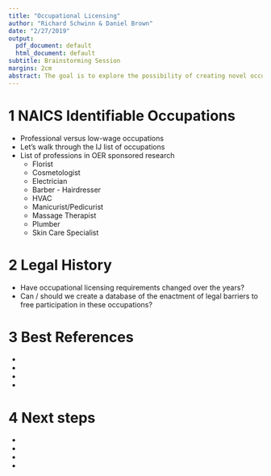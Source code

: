 ```yaml
---
title: "Occupational Licensing"
author: "Richard Schwinn & Daniel Brown"
date: "2/27/2019"
output:
  pdf_document: default
  html_document: default
subtitle: Brainstorming Session
margins: 2cm
abstract: The goal is to explore the possibility of creating novel occupational licensing research. The cornerstone of this research would be our detailed SUSB time-series data. SUSB allows us to zero-in on small firms in detailed NAICS industries to identify the effects of occupational licensing legislation across time.
---
```


# 1 NAICS Identifiable Occupations

- Professional versus low-wage occupations
- Let's walk through the IJ list of occupations
- List of professions in OER sponsored research
    - Florist
    - Cosmetologist
    - Electrician
    - Barber - Hairdresser
    - HVAC
    - Manicurist/Pedicurist
    - Massage Therapist
    - Plumber
    - Skin Care Specialist

# 2 Legal History

- Have occupational licensing requirements changed over the years? 
- Can / should we create a database of the enactment of legal barriers to free participation in these occupations?

# 3 Best References

- 
- 
- 
- 

# 4 Next steps

- 
- 
- 
- 


